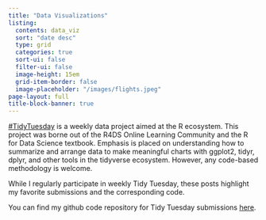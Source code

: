 ---
title: "Data Visualizations"
listing:
  contents: data_viz
  sort: "date desc"
  type: grid
  categories: true
  sort-ui: false
  filter-ui: false
  image-height: 15em
  grid-item-border: false
  image-placeholder: "/images/flights.jpeg"
page-layout: full
title-block-banner: true
---

[#TidyTuesday](https://github.com/rfordatascience/tidytuesday/tree/master/) is a weekly data project aimed at the R ecosystem. This project was borne out of the R4DS Online Learning Community and the R for Data Science textbook. Emphasis is placed on understanding how to summarize and arrange data to make meaningful charts with ggplot2, tidyr, dplyr, and other tools in the tidyverse ecosystem. However, any code-based methodology is welcome.

While I regularly participate in weekly Tidy Tuesday, these posts highlight my favorite submissions and the corresponding code.

::: callout-tip
You can find my github code repository for Tidy Tuesday submissions [here](https://github.com/deepshamenghani/tidytuesday/).
:::
